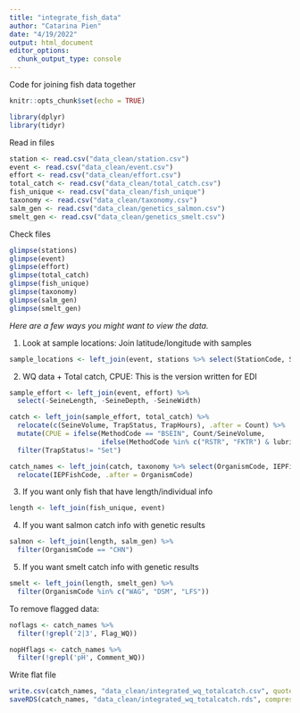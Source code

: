 ```yaml
---
title: "integrate_fish_data"
author: "Catarina Pien"
date: "4/19/2022"
output: html_document
editor_options: 
  chunk_output_type: console
---
```


Code for joining fish data together

```r
knitr::opts_chunk$set(echo = TRUE)
```

```r
library(dplyr)
library(tidyr)
```

Read in files
```r
station <- read.csv("data_clean/station.csv")
event <- read.csv("data_clean/event.csv")
effort <- read.csv("data_clean/effort.csv")
total_catch <- read.csv("data_clean/total_catch.csv")
fish_unique <- read.csv("data_clean/fish_unique")
taxonomy <- read.csv("data_clean/taxonomy.csv")
salm_gen <- read.csv("data_clean/genetics_salmon.csv")
smelt_gen <- read.csv("data_clean/genetics_smelt.csv")
```

Check files
```r
glimpse(stations)
glimpse(event)
glimpse(effort)
glimpse(total_catch)
glimpse(fish_unique)
glimpse(taxonomy)
glimpse(salm_gen)
glimpse(smelt_gen)
```

*Here are a few ways you might want to view the data. *

1. Look at sample locations: Join latitude/longitude with samples
```r
sample_locations <- left_join(event, stations %>% select(StationCode, StationName, Latitude, Longitude))
```

2. WQ data + Total catch, CPUE: This is the version written for EDI
```r
sample_effort <- left_join(event, effort) %>%
  select(-SeineLength, -SeineDepth, -SeineWidth)

catch <- left_join(sample_effort, total_catch) %>%
  relocate(c(SeineVolume, TrapStatus, TrapHours), .after = Count) %>%
  mutate(CPUE = ifelse(MethodCode == "BSEIN", Count/SeineVolume,
                       ifelse(MethodCode %in% c("RSTR", "FKTR") & lubridate::year(SampleDate)>=2010, Count/TrapHours, NA))) %>%
  filter(TrapStatus!= "Set")

catch_names <- left_join(catch, taxonomy %>% select(OrganismCode, IEPFishCode)) %>%
  relocate(IEPFishCode, .after = OrganismCode)
```

3. If you want only fish that have length/individual info
```r
length <- left_join(fish_unique, event) 
```

4. If you want salmon catch info with genetic results
```r
salmon <- left_join(length, salm_gen) %>%
  filter(OrganismCode == "CHN")
```

5. If you want smelt catch info with genetic results
```r
smelt <- left_join(length, smelt_gen) %>%
  filter(OrganismCode %in% c("WAG", "DSM", "LFS"))
```


To remove flagged data:
```r
noflags <- catch_names %>%
  filter(!grepl('2|3', Flag_WQ))

nopHflags <- catch_names %>%
  filter(!grepl('pH', Comment_WQ))
```


Write flat file
```r
write.csv(catch_names, "data_clean/integrated_wq_totalcatch.csv", quote = TRUE, row.names = FALSE)
saveRDS(catch_names, "data_clean/integrated_wq_totalcatch.rds", compress = "xz") #version for GitHub
```

